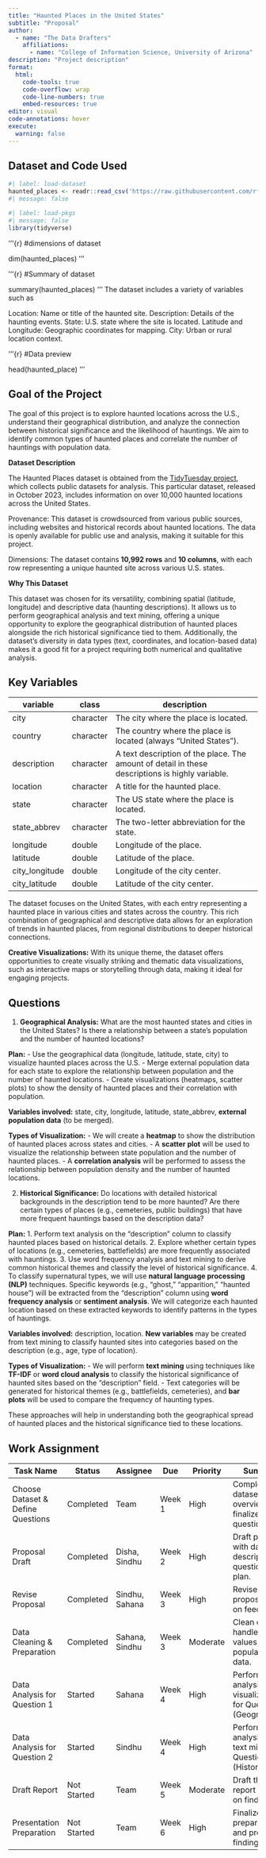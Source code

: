 ```yaml
---
title: "Haunted Places in the United States"
subtitle: "Proposal"
author: 
  - name: "The Data Drafters"
    affiliations:
      - name: "College of Information Science, University of Arizona"
description: "Project description"
format:
  html:
    code-tools: true
    code-overflow: wrap
    code-line-numbers: true
    embed-resources: true
editor: visual
code-annotations: hover
execute:
  warning: false
---
```


## Dataset and Code Used

```r
#| label: load-dataset
haunted_places <- readr::read_csv('https://raw.githubusercontent.com/rfordatascience/tidytuesday/master/data/2023/2023-10-10/haunted_places.csv')
#| message: false
```

```r
#| label: load-pkgs
#| message: false
library(tidyverse)
```

'''{r}
#dimensions of dataset

dim(haunted_places)
'''

'''{r}
#Summary of dataset

summary(haunted_places)
'''
The dataset includes a variety of variables such as

Location: Name or title of the haunted site.
Description: Details of the haunting events.
State: U.S. state where the site is located.
Latitude and Longitude: Geographic coordinates for mapping.
City: Urban or rural location context.

'''{r}
#Data preview

head(haunted_place)
'''


## Goal of the Project
The goal of this project is to explore haunted locations across the U.S., understand their geographical distribution, and analyze the connection between historical significance and the likelihood of hauntings. We aim to identify common types of haunted places and correlate the number of hauntings with population data.

**Dataset Description**

The Haunted Places dataset is obtained from the [TidyTuesday project](https://github.com/rfordatascience/tidytuesday), which collects public datasets for analysis. This particular dataset, released in October 2023, includes information on over 10,000 haunted locations across the United States.

Provenance: This dataset is crowdsourced from various public sources, including websites and historical records about haunted locations. The data is openly available for public use and analysis, making it suitable for this project.

Dimensions: The dataset contains **10,992 rows** and **10 columns**, with each row representing a unique haunted site across various U.S. states.

**Why This Dataset**

This dataset was chosen for its versatility, combining spatial (latitude, longitude) and descriptive data (haunting descriptions). It allows us to perform geographical analysis and text mining, offering a unique opportunity to explore the geographical distribution of haunted places alongside the rich historical significance tied to them. Additionally, the dataset's diversity in data types (text, coordinates, and location-based data) makes it a good fit for a project requiring both numerical and qualitative analysis.


## Key Variables

| **variable**   | **class** | **description**                                                                                 |
|----------------|-----------|-------------------------------------------------------------------------------------------------|
| city           | character | The city where the place is located.                                                            |
| country        | character | The country where the place is located (always "United States").                                |
| description    | character | A text description of the place. The amount of detail in these descriptions is highly variable. |
| location       | character | A title for the haunted place.                                                                  |
| state          | character | The US state where the place is located.                                                        |
| state_abbrev   | character | The two-letter abbreviation for the state.                                                      |
| longitude      | double    | Longitude of the place.                                                                         |
| latitude       | double    | Latitude of the place.                                                                          |
| city_longitude | double    | Longitude of the city center.                                                                   |
| city_latitude  | double    | Latitude of the city center.                                                                    |


The dataset focuses on the United States, with each entry representing a haunted place in various cities and states across the country. This rich combination of geographical and descriptive data allows for an exploration of trends in haunted places, from regional distributions to deeper historical connections.


**Creative Visualizations:** With its unique theme, the dataset offers opportunities to create visually striking and thematic data visualizations, such as interactive maps or storytelling through data, making it ideal for engaging projects.



## Questions

1. **Geographical Analysis:** What are the most haunted states and cities in the United States? Is there a relationship between a state's population and the number of haunted locations?

**Plan:** 
- Use the geographical data (longitude, latitude, state, city) to visualize haunted places across the U.S.
- Merge external population data for each state to explore the relationship between population and the number of haunted locations.
- Create visualizations (heatmaps, scatter plots) to show the density of haunted places and their correlation with population.

**Variables involved:** state, city, longitude, latitude, state_abbrev, **external population data** (to be merged).

**Types of Visualization:**
- We will create a **heatmap** to show the distribution of haunted places across states and cities.
- A **scatter plot** will be used to visualize the relationship between state population and the number of haunted places. 
- A **correlation analysis** will be performed to assess the relationship between population density and the number of haunted locations.



2. **Historical Significance:** Do locations with detailed historical backgrounds in the description tend to be more haunted? Are there certain types of places (e.g., cemeteries, public buildings) that have more frequent hauntings based on the description data?

**Plan:** 
1. Perform text analysis on the "description" column to classify haunted places based on historical details.
2. Explore whether certain types of locations (e.g., cemeteries, battlefields) are more frequently associated with hauntings.
3. Use word frequency analysis and text mining to derive common historical themes and classify the level of historical significance.
4. To classify supernatural types, we will use **natural language processing (NLP)** techniques. Specific keywords (e.g., "ghost," "apparition," "haunted house") will be extracted from the "description" column using **word frequency analysis** or **sentiment analysis**. We will categorize each haunted location based on these extracted keywords to identify patterns in the types of hauntings.


**Variables involved:** description, location. **New variables** may be created from text mining to classify haunted sites into categories based on the description (e.g., age, type of location).

**Types of Visualization:**
- We will perform **text mining** using techniques like **TF-IDF** or **word cloud analysis** to classify the historical significance of haunted sites based on the "description" field.
- Text categories will be generated for historical themes (e.g., battlefields, cemeteries), and **bar plots** will be used to compare the frequency of haunting types.


These approaches will help in understanding both the geographical spread of haunted places and the historical significance tied to these locations.

## Work Assignment

| Task Name                         | Status      | Assignee        | Due    | Priority  | Summary                                                                |
|-----------------------------------|-------------|-----------------|--------|-----------|------------------------------------------------------------------------|
| Choose Dataset & Define Questions | Completed   | Team            | Week 1 | High      | Complete dataset overview and finalize questions.                      |
| Proposal Draft                    | Completed   | Disha, Sindhu   | Week 2 | High      | Draft proposal with dataset description, questions, and plan.          |
| Revise Proposal                   | Completed   | Sindhu, Sahana  | Week 3 | High      | Revise proposal based on feedback.                                     |
| Data Cleaning & Preparation       | Completed   | Sahana, Sindhu  | Week 3 | Moderate  | Clean dataset, handle missing values, merge population data.           |
| Data Analysis for Question 1      | Started     | Sahana          | Week 4 | High      | Perform analysis and visualizations for Question 1 (Geographical).     |
| Data Analysis for Question 2      | Started     | Sindhu          | Week 4 | High      | Perform analysis and text mining for Question 2 (Historical).          |
| Draft Report                      | Not Started | Team            | Week 5 | Moderate  | Draft the final report based on findings.                              |
| Presentation Preparation          | Not Started | Team            | Week 6 | High      | Finalize report, prepare slides, and present findings.                 |


